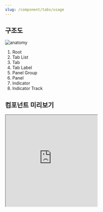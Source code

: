 ```yaml
---
slug: /component/tabs/usage
---
```


## 구조도

<Anatomy>![anatomy](./anatomy.png)</Anatomy>

1. Root
2. Tab List
3. Tab
4. Tab Label
5. Panel Group
6. Panel
7. Indicator
8. Indicator Track

## 컴포넌트 미리보기

<Iframe
  src="https://sprout-storybook.vercel.app/iframe.html?args=&id=components-tabs-tabs--basic&viewMode=story"
  height="300px"
/>

## 옵션

<HalfCard>
  <HalfCardImageCell>
    ![tabs options selected](./tabs-options-selected.png)
  </HalfCardImageCell>
  <HalfCardDescriptionCell>
    <HalfCardDescriptionTitle>Selected</HalfCardDescriptionTitle>
    <HalfCardDescription>
      선택되어있는 Tabs의 컨텐츠가 화면에 표시됩니다. Indicator는 현재
      선택되어있는 Tab을 나타냅니다.
    </HalfCardDescription>
  </HalfCardDescriptionCell>
</HalfCard>

<HalfCard>
  <HalfCardImageCell>
    ![tabs options disabled](./tabs-options-disabled.png)
  </HalfCardImageCell>
  <HalfCardDescriptionCell>
    <HalfCardDescriptionTitle>Disabled</HalfCardDescriptionTitle>
    <HalfCardDescription>
      Disabled 상태는 Tab이 존재하지만 지금은 사용할 수 없는 상태를 나타냅니다.
      이 옵션은 레이아웃 일관성을 유지하고 이후 상호작용이 가능할 수도 있음을
      사용자에게 알려줍니다.
    </HalfCardDescription>
  </HalfCardDescriptionCell>
</HalfCard>

### 옵션 테이블 (Root)

| 속성        | 값          | 기본값 | 설명                                              |
| ----------- | ----------- | ------ | ------------------------------------------------- |
| is disabled | true, false | false  | true일 경우, Tabs 전체가 유저와 상호작용하지 않음 |
| layout      | hug, fill   | hug    |                                                   |

### 옵션 테이블 (Tab)

| 속성        | 값          | 기본값 | 설명                                        |
| ----------- | ----------- | ------ | ------------------------------------------- |
| label       | text        |        |                                             |
| is disabled | true, false | false  | true일 경우, Tab이 유저와 상호작용하지 않음 |
| dot         | true, false | false  | Tab에 dot의 존재 여부를 결정                |

## 상호작용

Working In Progress

## 가이드라인

Working In Progress
